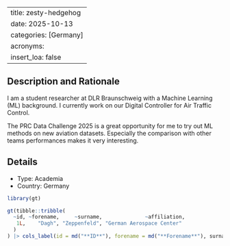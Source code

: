
---
title: zesty-hedgehog
date: 2025-10-13
categories: [Germany]
acronyms:
  insert_loa: false
---

## Description and Rationale

I am a student researcher at DLR Braunschweig with a Machine Learning (ML) background. I currently work on our Digital Controller for Air Traffic Control.

The PRC Data Challenge 2025 is a great opportunity for me to try out ML methods on new aviation datasets. Especially the comparison with other teams performances makes it very interesting.

## Details

* Type: Academia
* Country: Germany

```r
library(gt)

gt(tibble::tribble(
  ~id, ~forename,     ~surname,              ~affiliation,
   1L,    "Dagh", "Zeppenfeld", "German Aerospace Center"
  )
) |> cols_label(id = md("**ID**"), forename = md("**Forename**"), surname ~ md("**Surname**"), affiliation ~ md("**Affiliation**"))
```
